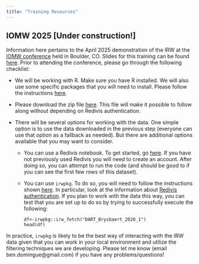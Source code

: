 ```yaml
---
title: "Training Resources"
---
```



## IOMW 2025 [Under construction!]

Information here pertains to the April 2025 demonstration of the IRW at the [IOMW conference](https://www.iomw.net/) held in Boulder, CO. Slides for this training can be found [here](https://docs.google.com/presentation/d/1ZOcMpaRwBfBF9xBdgdO6KBHm7xiGlq6n9WczI2oCrX8/edit?slide=id.g3334d2a9abd_0_4#slide=id.g3334d2a9abd_0_4). Prior to attending the conference, please go through the following checklist:

* We will be working with R. Make sure you have R installed. We will also use some specific packages that you will need to install. Please follow the instructions [here](https://github.com/ben-domingue/irw/blob/main/training/iomw2025/00_packages.R).

* Please download the zip file [here](https://www.dropbox.com/scl/fi/mplmps10t7z7p8ljyo6km/tables.zip?rlkey=mde08yuex0jjvr80wchercb6b&e=1&dl=0). This file will make it possible to follow along without depending on Redivis authentication. 

* There will be several options for working with the data. One simple option is to use the data downloaded in the previous step (everyone can use that option as a fallback as needed). But there are additional options available that you may want to consider.

  + You can use a Redivis notebook. To get started, go [here](https://redivis.com/workflows/sdv7-7r839my4g/notebooks/vma9-89a2etg40). If you have not previously used Redivis you will need to create an account. After doing so, you can attempt to run the code (and should be good to if you can see the first few rows of this dataset).

  + You can use `irwpkg`. To do so, you will need to follow the instructions shown [here](https://hansorlee.github.io/irwpkg/). In particular, look at the information about [Redivis authentication](https://hansorlee.github.io/irwpkg/#important-redivis-authentication). If you plan to work with the data this way, you can test that you are set up to do so by trying to successfully execute the following:
    ```
    df<-irwpkg::irw_fetch("DART_Brysbaert_2020_1")
    head(df)
    ```

In practice, `irwpkg` is likely to be the best way of interacting with the IRW data given that you can work in your local environment and utilize the filtering techniques we are developing. Please let me know (email ben.domingue@gmail.com) if you have any problems/questions!
